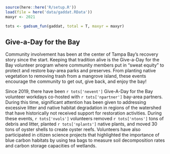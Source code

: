 <!-- # Informed, Engaged, Responsible Community -->

```r
source(here::here('R/setup.R'))
load(file = here('data/gaddat.RData'))
maxyr <- 2021

tots <- gadsum_fun(gaddat, total = T, maxyr = maxyr)
```

## Give-a-Day for the Bay

Community involvement has been at the center of Tampa Bay's recovery story since the start. Keeping that tradition alive is the Give-a-Day for the Bay volunteer program where community members put in "sweat equity" to protect and restore bay-area parks and preserves. From planting native vegetation to removing trash from a mangrove island, these events encourage the community to get out, give back, and enjoy the bay!

Since 2019, there have been `r tots['nevent']` Give-A-Day for the Bay volunteer workdays co-hosted with `r tots['npartner']` bay-area partners. During this time, significant attention has been given to addressing excessive litter and native habitat degradation in regions of the watershed that have historically not received support for restoration activities. During these events, `r tots['nvols']` volunteers removed `r tots['ntons']` tons of debris and litter, planted `r tots['nplants']` native plants, and moved 30 tons of oyster shells to create oyster reefs. Volunteers have also participated in citizen science projects that highlighted the importance of blue carbon habitats by using tea bags to measure soil decomposition rates and carbon storage capacities of wetlands.
